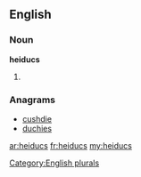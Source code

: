 ==English==

===Noun===
'''heiducs'''

# {{plural of|[[heiduc]]}}

===Anagrams===
* [[cushdie#English|cushdie]]
* [[duchies#English|duchies]]

[[Category:English plurals]]

[[ar:heiducs]]
[[fr:heiducs]]
[[my:heiducs]]
